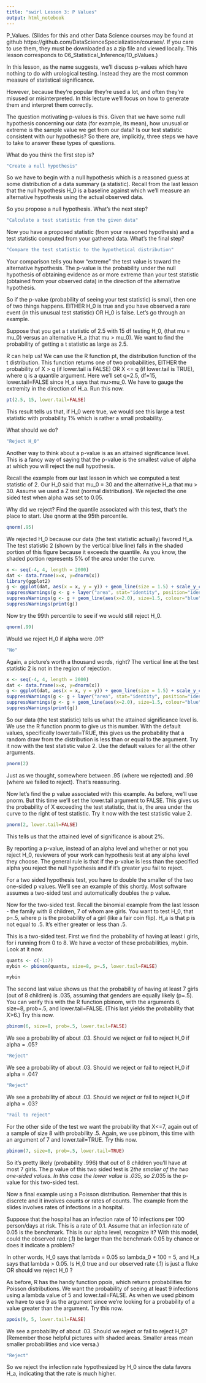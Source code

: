 ```yaml
---
title: "swirl Lesson 3: P Values"
output: html_notebook
---
```


P_Values. (Slides for this and other Data Science courses may be found at github https://github.com/DataScienceSpecialization/courses/. If you care to use them, they must be downloaded as a zip file and viewed locally. This lesson corresponds to 06_Statistical_Inference/10_pValues.)

In this lesson, as the name suggests, we'll discuss p-values which have nothing to do with urological testing. Instead they are the most common measure of statistical significance.

However, because they're popular they're used a lot, and often they're misused or misinterpreted. In this lecture we'll focus on how to generate them and interpret them correctly.

The question motivating p-values is this. Given that we have some  null hypothesis concerning our data (for example, its mean), how unusual or extreme is  the sample value we get from our data? Is our test statistic consistent with our hypothesis? So there are, implicitly, three steps we have to take to answer these types of questions. 

What do you think the first step is?

```r
"Create a null hypothesis"
```

So we have to begin with a null hypothesis which is a reasoned guess at some distribution of a data summary (a statistic). Recall from the last lesson that the null hypothesis H_0 is a baseline against which we'll measure an alternative hypothesis using the actual observed data.

So you propose a null hypothesis. What's the next step?

```r
"Calculate a test statistic from the given data"
```

Now you have a proposed statistic (from your reasoned hypothesis) and a test statistic computed from your gathered data. What's the final step? 

```r
"Compare the test statistic to the hypothetical distribution"
```

Your comparison tells you how  "extreme" the test value is toward the alternative hypothesis. The p-value is the probability under the null hypothesis of obtaining evidence as or more extreme than  your test statistic (obtained from your observed data) in the direction of the alternative hypothesis. 

So if the p-value (probability of seeing your test statistic) is small, then one of two things happens. EITHER H_0 is true and you have observed a rare event (in this unusual test statistic) OR H_0 is false. Let's go through an example.

Suppose that you get a t statistic of 2.5 with 15 df testing H_0, (that mu = mu_0) versus an alternative H_a (that mu > mu_0). We want to find the probability of getting a t statistic as large as 2.5.

R can help us! We can use the R function pt, the distribution function of the t distribution. This function returns one of two probabilities, EITHER the probability of X > q (if lower.tail is FALSE) OR  X <= q (if lower.tail is TRUE), where q is a quantile argument. Here we'll set q=2.5, df=15, lower.tail=FALSE since H_a says that mu>mu_0. We have to gauge the extremity in the direction of H_a. Run this now.

```r
pt(2.5, 15, lower.tail=FALSE)
```

This result tells us that, if H_0 were true,  we would see this large a test statistic with probability 1% which is rather a small probability.

What should we do?

```r
"Reject H_0"
```

Another way to think about a p-value is as an attained significance level. This is a fancy way of saying that the p-value is the smallest value of alpha at which you will reject the null hypothesis.

Recall the example from our last lesson in which we computed a test statistic of 2. Our H_0 said that mu_0 = 30 and the alternative H_a that mu > 30. Assume we used a Z test (normal distribution). We rejected the one sided test when alpha was set to 0.05.

Why did we reject? Find the quantile associated with this test, that's the place to start. Use qnorm at the 95th percentile. 

```r
qnorm(.95)
```

We rejected H_0 because our data (the test statistic actually) favored H_a. The test statistic 2 (shown by the vertical blue line) falls in the shaded portion of this figure because it exceeds the quantile. As you know, the shaded portion represents 5% of the area under the curve.

```r
x <- seq(-4, 4, length = 2000)
dat <- data.frame(x=x, y=dnorm(x))
library(ggplot2)
g <- ggplot(dat, aes(x = x, y = y)) + geom_line(size = 1.5) + scale_y_continuous(limits=c(0, max(dat$y)))
suppressWarnings(g <- g + layer("area", stat="identity", position="identity", mapping = aes(x=ifelse(x>qnorm(.95), x, NA)), params=list(fill="red", alpha=.5, na.rm=TRUE))) 
suppressWarnings(g <- g + geom_line(aes(x=2.0), size=1.5, colour="blue"))
suppressWarnings(print(g))
```

Now try the 99th percentile to see if we would still reject H_0. 

```r
qnorm(.99)
```

Would we reject H_0 if alpha were .01?

```r
"No"
```

Again, a picture's worth a thousand words, right? The vertical line at the test statistic 2 is not in the region of rejection.

```r
x <- seq(-4, 4, length = 2000)
dat <- data.frame(x=x, y=dnorm(x))
g <- ggplot(dat, aes(x = x, y = y)) + geom_line(size = 1.5) + scale_y_continuous(limits=c(0, max(dat$y)))
suppressWarnings(g <- g + layer("area", stat="identity", position="identity", mapping = aes(x=ifelse(x>qnorm(.99), x, NA)), params=list(fill="red", alpha=.5, na.rm=TRUE))) 
suppressWarnings(g <- g + geom_line(aes(x=2.0), size=1.5, colour="blue"))
suppressWarnings(print(g))
```

So our data (the test statistic) tells us what the attained significance level is. We use the R function pnorm to give us this number. With the default values, specifically lower.tail=TRUE, this gives us the probability that a random draw from the distribution is less than or equal to the argument. Try it now with the test statistic value 2. Use the default values for all the other arguments.

```r
pnorm(2)
```

Just as we thought, somewhere between .95 (where we rejected) and .99 (where we failed  to reject). That's reassuring.

Now let's find the p value associated with this example. As before, we'll use  pnorm. But this time we'll set the lower.tail argument to FALSE. This gives us the probability of X exceeding the test statistic, that is, the area under the curve to the right of test statistic. Try it now with the test statistic value 2. 

```r
pnorm(2, lower.tail=FALSE)
```

This tells us that the attained level of significance is about 2%.

By reporting a p-value, instead of an alpha level and whether or not you reject H_0, reviewers of your work can  hypothesis test at any alpha level they choose. The general rule is that if the p-value is less than the specified alpha you reject the null hypothesis and if it's greater you fail to reject.

For a two sided hypothesis test, you have to double the smaller of the two one-sided  p values. We'll see an example of this shortly. Most software assumes a two-sided test and automatically doubles the p value.

Now for the two-sided test. Recall the binomial example from the last lesson - the family with 8 children, 7 of whom are girls. You want to test H_0, that p=.5, where p is the probability of a girl (like a fair coin flip). H_a is that p is not equal to .5. It's either greater or less than .5. 

This is a two-sided test. First we find the probability of having at least i girls, for i running from 0 to 8. We have a vector of these probabilities, mybin. Look at it now.

```r
quants <- c(-1:7)
mybin <- pbinom(quants, size=8, p=.5, lower.tail=FALSE)
```

```r
mybin
```

The second last value shows us that the probability of having at least 7 girls (out of 8 children) is .035, assuming that genders are equally likely (p=.5).  You can verify this with the R function pbinom, with the arguments 6, size=8, prob=.5, and lower.tail=FALSE. (This last yields the probability that X>6.) Try this now.

```r
pbinom(6, size=8, prob=.5, lower.tail=FALSE)
```

We see a probability of about .03. Should we reject or fail to reject H_0 if alpha = .05?

```r
"Reject"
```

We see a probability of about .03. Should we reject or fail to reject H_0 if alpha = .04?

```r
"Reject"
```

We see a probability of about .03. Should we reject or fail to reject H_0 if alpha = .03?

```r
"Fail to reject"
```

For the other side of the test we want the probability that X<=7, again out of a sample of size 8 with probability .5. Again, we use pbinom, this time with an argument of 7 and lower.tail=TRUE. Try this now.

```r
pbinom(7, size=8, prob=.5, lower.tail=TRUE)
```

So it's pretty likely (probability .996) that out of 8 children you'll have at most 7 girls. The p value of this two sided test is 2*the smaller of the two one-sided values. In this case the lower value is .035, so 2*.035 is the p-value for this two-sided test. 

Now a final example using a Poisson distribution. Remember that this is discrete and it involves counts or rates of counts. The example from the slides involves rates of infections in a hospital.

Suppose that the hospital has an infection rate of 10 infections per 100 person/days at risk. This is a rate of 0.1.  Assume that an infection rate of 0.05 is the benchmark. This is our alpha level, recognize it? With this model, could the observed rate (.1) be larger than the benchmark 0.05 by chance or does it indicate a problem? 

In other words,  H_0 says that lambda = 0.05 so lambda_0 * 100 = 5, and H_a says that lambda > 0.05. Is H_0 true and our observed rate (.1) is just a fluke OR should we reject H_0 ?

As before, R has the handy function ppois, which returns probabilities for Poisson distributions. We want the probability of seeing at least 9 infections using a lambda value of 5 and lower.tail=FALSE. As when we used pbinom we have to use 9 as the argument since we're looking for a probability of a value greater than the argument. Try this now.

```r
ppois(9, 5, lower.tail=FALSE)
```

We see a probability of about .03. Should we reject or fail to reject H_0? (Remember those helpful pictures with shaded areas. Smaller areas mean smaller probabilities and vice versa.)

```r
"Reject"
```

So we reject the infection rate hypothesized by H_0 since the data favors H_a, indicating that the rate is much higher. 